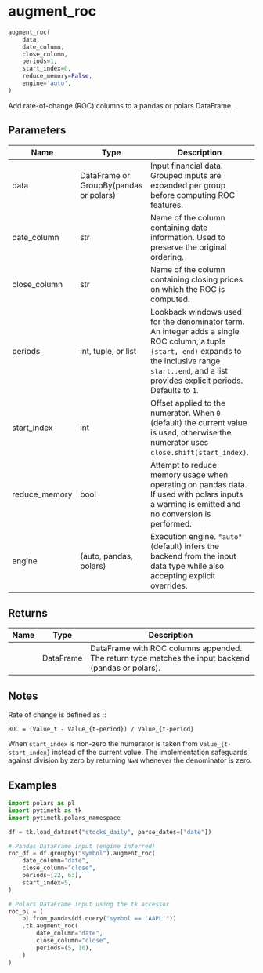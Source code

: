 # augment_roc { #pytimetk.augment_roc }

```python
augment_roc(
    data,
    date_column,
    close_column,
    periods=1,
    start_index=0,
    reduce_memory=False,
    engine='auto',
)
```

Add rate-of-change (ROC) columns to a pandas or polars DataFrame.

## Parameters {.doc-section .doc-section-parameters}

| Name          | Type                                   | Description                                                                                                                                                                                                           | Default    |
|---------------|----------------------------------------|-----------------------------------------------------------------------------------------------------------------------------------------------------------------------------------------------------------------------|------------|
| data          | DataFrame or GroupBy(pandas or polars) | Input financial data. Grouped inputs are expanded per group before computing ROC features.                                                                                                                            | _required_ |
| date_column   | str                                    | Name of the column containing date information. Used to preserve the original ordering.                                                                                                                               | _required_ |
| close_column  | str                                    | Name of the column containing closing prices on which the ROC is computed.                                                                                                                                            | _required_ |
| periods       | int, tuple, or list                    | Lookback windows used for the denominator term. An integer adds a single ROC column, a tuple ``(start, end)`` expands to the inclusive range ``start..end``, and a list provides explicit periods. Defaults to ``1``. | `1`        |
| start_index   | int                                    | Offset applied to the numerator. When ``0`` (default) the current value is used; otherwise the numerator uses ``close.shift(start_index)``.                                                                           | `0`        |
| reduce_memory | bool                                   | Attempt to reduce memory usage when operating on pandas data. If used with polars inputs a warning is emitted and no conversion is performed.                                                                         | `False`    |
| engine        | (auto, pandas, polars)                 | Execution engine. ``"auto"`` (default) infers the backend from the input data type while also accepting explicit overrides.                                                                                           | `"auto"`   |

## Returns {.doc-section .doc-section-returns}

| Name   | Type      | Description                                                                                        |
|--------|-----------|----------------------------------------------------------------------------------------------------|
|        | DataFrame | DataFrame with ROC columns appended. The return type matches the input backend (pandas or polars). |

## Notes {.doc-section .doc-section-notes}

Rate of change is defined as ::

    ROC = (Value_t - Value_{t-period}) / Value_{t-period}

When ``start_index`` is non-zero the numerator is taken from
``Value_{t-start_index}`` instead of the current value. The implementation
safeguards against division by zero by returning ``NaN`` whenever the
denominator is zero.

## Examples {.doc-section .doc-section-examples}

```python
import polars as pl
import pytimetk as tk
import pytimetk.polars_namespace

df = tk.load_dataset("stocks_daily", parse_dates=["date"])

# Pandas DataFrame input (engine inferred)
roc_df = df.groupby("symbol").augment_roc(
    date_column="date",
    close_column="close",
    periods=[22, 63],
    start_index=5,
)

# Polars DataFrame input using the tk accessor
roc_pl = (
    pl.from_pandas(df.query("symbol == 'AAPL'"))
    .tk.augment_roc(
        date_column="date",
        close_column="close",
        periods=(5, 10),
    )
)
```